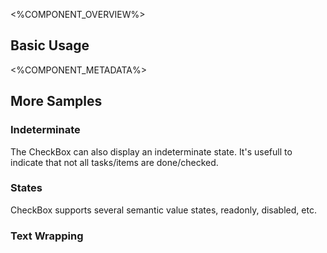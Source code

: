 
<%COMPONENT_OVERVIEW%>

## Basic Usage
<Basic />

<%COMPONENT_METADATA%>

## More Samples

### Indeterminate
The CheckBox can also display an indeterminate state. It's usefull to indicate that not all tasks/items are done/checked.

<Indeterminate />


### States
CheckBox supports several semantic value states, readonly, disabled, etc.

<States />

### Text Wrapping
<Wrapping />

